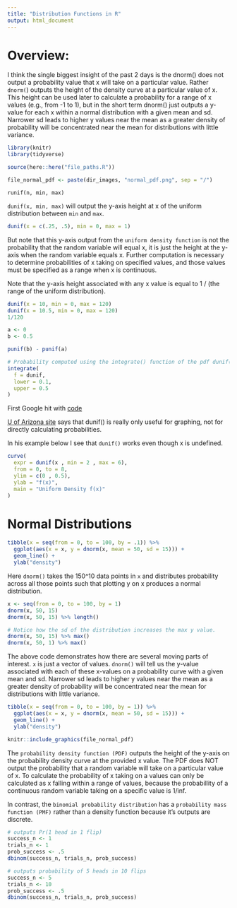 ```yaml
---
title: "Distribution Functions in R"
output: html_document
---
```


# Overview: 
I think the single biggest insight of the past 2 days is the dnorm() does not output a probability value that x will take on a particular value. Rather `dnorm(`) outputs the height of the density curve at a particular value of x. This height can be used later to calculate a probability for a range of x values (e.g., from -1 to 1), but in the short term dnorm() just outputs a y-value for each x within a normal distribution with a given mean and sd. Narrower sd leads to higher y values near the mean as a greater density of probability will be concentrated near the mean for distributions with little variance. 

```r
library(knitr)
library(tidyverse)

source(here::here("file_paths.R"))

file_normal_pdf <- paste(dir_images, "normal_pdf.png", sep = "/")
```

`runif(n, min, max)`

`dunif(x, min, max)` will output the y-axis height at x of the uniform distribution between `min` and `max`. 

```r
dunif(x = c(.25, .5), min = 0, max = 1)
```

But note that this y-axis output from the `uniform density function` is not the probability that the random variable will equal x, it is just the height at the y-axis when the random variable equals x. Further computation is necessary to determine probabilities of x taking on specified values, and those values must be specified as a range when x is continuous. 

Note that the y-axis height associated with any x value is equal to 1 / (the range of the uniform distribution).
```r
dunif(x = 10, min = 0, max = 120)
dunif(x = 10.5, min = 0, max = 120)
1/120
```

```r
a <- 0
b <- 0.5

punif(b) - punif(a)
```

```r
# Probability computed using the integrate() function of the pdf dunif()
integrate(
  f = dunif, 
  lower = 0.1, 
  upper = 0.5
)
```

First Google hit with [code](http://faculty.las.illinois.edu/lylek/Chico/pdf&calc.html)

[U of Arizona site](http://www.u.arizona.edu/~kuchi/Courses/MAT167/Files/LH_LEC.0420.RandVars.Normal.pdf) says that dunif() is really only useful for graphing, not for directly calculating probabilities. 

In his example below I see that `dunif()` works even though x is undefined. 
```r
curve( 
  expr = dunif(x , min = 2 , max = 6), 
  from = 0, to = 8,
  ylim = c(0 , 0.5), 
  ylab = "f(x)", 
  main = "Uniform Density f(x)"
)
```

# Normal Distributions
```r
tibble(x = seq(from = 0, to = 100, by = .1)) %>% 
  ggplot(aes(x = x, y = dnorm(x, mean = 50, sd = 15))) +
  geom_line() +
  ylab("density")
```

Here `dnorm()` takes the 150^10 data points in `x` and distributes probability across all those points such that plotting y on x produces a normal distribution. 

```r
x <- seq(from = 0, to = 100, by = 1)
dnorm(x, 50, 15)
dnorm(x, 50, 15) %>% length()

# Notice how the sd of the distribution increases the max y value. 
dnorm(x, 50, 15) %>% max()
dnorm(x, 50, 1) %>% max()
```

The above code demonstrates how there are several moving parts of interest. 
`x` is just a vector of values. `dnorm()` will tell us the y-value associated with each of these x-values on a probability curve with a given mean and sd. Narrower sd leads to higher y values near the mean as a greater density of probability will be concentrated near the mean for distributions with little variance. 

```r
tibble(x = seq(from = 0, to = 100, by = 1)) %>% 
  ggplot(aes(x = x, y = dnorm(x, mean = 50, sd = 15))) +
  geom_line() +
  ylab("density")
```

```r
knitr::include_graphics(file_normal_pdf)
```

The `probability density function (PDF)` outputs the height of the y-axis on the probability density curve at the provided x value. The PDF does NOT output the probability that a random variable will take on a particular value of x. To calculate the probability of x taking on a values can only be calculated as x falling within a range of values, because the probabillity of a continuous random variable taking on a specific value is 1/inf. 

In contrast, the `binomial probability distribution` has a `probability mass function (PMF)` rather than a density function because it's outputs are discrete.  
```r
# outputs Pr(1 head in 1 flip)
success_n <- 1 
trials_n <- 1
prob_success <- .5
dbinom(success_n, trials_n, prob_success)

# outputs probability of 5 heads in 10 flips
success_n <- 5 
trials_n <- 10
prob_success <- .5
dbinom(success_n, trials_n, prob_success)
```




